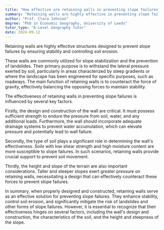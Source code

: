 ```yaml
---
title: "How effective are retaining walls in preventing slope failures?"
summary: "Retaining walls are highly effective in preventing slope failures by providing stability and controlling soil erosion."
author: "Prof. Clara Johnson"
degree: "PhD in Economic Geography, University of Leeds"
tutor_type: "A-Level Geography Tutor"
date: 2024-09-12
---
```


Retaining walls are highly effective structures designed to prevent slope failures by ensuring stability and controlling soil erosion.

These walls are commonly utilized for slope stabilization and the prevention of landslides. Their primary purpose is to withstand the lateral pressure exerted by soil, particularly in areas characterized by steep gradients or where the landscape has been engineered for specific purposes, such as roadways. The main function of retaining walls is to counteract the force of gravity, effectively balancing the opposing forces to maintain stability.

The effectiveness of retaining walls in preventing slope failures is influenced by several key factors. 

Firstly, the design and construction of the wall are critical. It must possess sufficient strength to endure the pressure from soil, water, and any additional loads. Furthermore, the wall should incorporate adequate drainage systems to prevent water accumulation, which can elevate pressure and potentially lead to wall failure.

Secondly, the type of soil plays a significant role in determining the wall's effectiveness. Soils with low shear strength and high moisture content are more susceptible to slope failures. In such scenarios, retaining walls provide crucial support to prevent soil movement.

Thirdly, the height and slope of the terrain are also important considerations. Taller and steeper slopes exert greater pressure on retaining walls, necessitating a design that can effectively counteract these forces to prevent slope failures.

In summary, when properly designed and constructed, retaining walls serve as an effective solution for preventing slope failures. They enhance stability, control soil erosion, and significantly mitigate the risk of landslides and other forms of slope failures. However, it is essential to recognize that their effectiveness hinges on several factors, including the wall's design and construction, the characteristics of the soil, and the height and steepness of the slope.
    